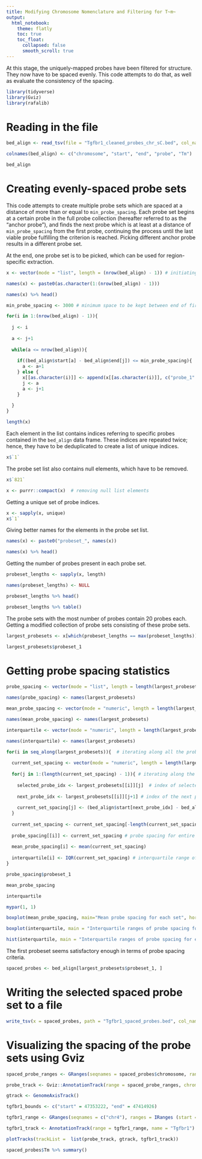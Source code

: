```yaml
---
title: Modifying Chromosome Nomenclature and Filtering for T~m~
output:
  html_notebook:
    theme: flatly
    toc: true
    toc_float:
      collapsed: false
      smooth_scroll: true
---
```


At this stage, the uniquely-mapped probes have been filtered for structure. They now have to be spaced evenly. This code attempts to do that, as well as evaluate the consistency of the spacing.

```r
library(tidyverse)
library(Gviz)
library(rafalib)
```

# Reading in the file

```r
bed_align <- read_tsv(file = "Tgfbr1_cleaned_probes_chr_sC.bed", col_names = FALSE)

colnames(bed_align) <- c("chromosome", "start", "end", "probe", "Tm")

bed_align
```

# Creating evenly-spaced probe sets

This code attempts to create multiple probe sets which are spaced at a distance of more than or equal to `min_probe_spacing`. Each probe set begins at a certain probe in the full probe collection (hereafter referred to as the "anchor probe"), and finds the next probe which is at least at a distance of `min_probe_spacing` from the first probe, continuing the process until the last viable probe fulfilling the criterion is reached. Picking different anchor probe results in a different probe set.

At the end, one probe set is to be picked, which can be used for region-specific extraction.

```r
x <- vector(mode = "list", length = (nrow(bed_align) - 1)) # initiating a blank list for holding all the probe sets

names(x) <- paste0(as.character(1:(nrow(bed_align) - 1)))

names(x) %>% head()
```


```r
min_probe_spacing <- 3000 # minimum space to be kept between end of first probe and start of next

for(i in 1:(nrow(bed_align) - 1)){
  
  j <- i
  
  a <- j+1
  
  while(a <= nrow(bed_align)){
    
    if((bed_align$start[a] - bed_align$end[j]) <= min_probe_spacing){
      a <- a+1
    } else {
      x[[as.character(i)]] <- append(x[[as.character(i)]], c("probe_1" = j, "probe_2" = a))
      j <- a
      a <- j+1
    }
    
  } 
}
```

```r
length(x)
```

Each element in the list contains indices referring to specific probes contained in the `bed_align` data frame. These indices are repeated twice; hence, they have to be deduplicated to create a list of unique indices.

```r
x$`1`
```

The probe set list also contains null elements, which have to be removed.

```r
x$`821`
```

```r
x <- purrr::compact(x)  # removing null list elements
```

Getting a unique set of probe indices.

```r
x <- sapply(x, unique)
x$`1`
```

Giving better names for the elements in the probe set list.

```r
names(x) <- paste0("probeset_", names(x))

names(x) %>% head()
```

Getting the number of probes present in each probe set.


```r
probeset_lengths <- sapply(x, length)

names(probeset_lengths) <- NULL

probeset_lengths %>% head()

probeset_lengths %>% table()
```

The probe sets with the most number of probes contain 20 probes each. Getting a modified collection of probe sets consisting of these probe sets.

```r
largest_probesets <- x[which(probeset_lengths == max(probeset_lengths))]

largest_probesets$probeset_1
```

# Getting probe spacing statistics

```r
probe_spacing <- vector(mode = "list", length = length(largest_probesets)) # creating null list for holding probe spacing values for all probe sets

names(probe_spacing) <- names(largest_probesets)

mean_probe_spacing <- vector(mode = "numeric", length = length(largest_probesets)) # creating null vector for holding probe spacing values for all probe sets

names(mean_probe_spacing) <- names(largest_probesets)

interquartile <- vector(mode = "numeric", length = length(largest_probesets))  # creating null vector for holding interquartile ranges of all probe sets

names(interquartile) <- names(largest_probesets)

for(i in seq_along(largest_probesets)){  # iterating along all the probe sets
  
  current_set_spacing <- vector(mode = "numeric", length = length(largest_probesets[[i]])) # create a null vector for holding distance between end of one probe and start of next probe (i.e., probe spacing) for current probe set
  
  for(j in 1:(length(current_set_spacing) - 1)){ # iterating along the probes in single probe set
    
    selected_probe_idx <- largest_probesets[[i]][j]  # index of selected probe in probe set
    
    next_probe_idx <- largest_probesets[[i]][j+1] # index of the next probe in probe set
    
    current_set_spacing[j] <- (bed_align$start[next_probe_idx] - bed_align$end[selected_probe_idx]) # start of next probe - end of selected probe
  }
  
  current_set_spacing <- current_set_spacing[-length(current_set_spacing)] # remove final element of current_set_spacing, which is a zero and is redundant
  
  probe_spacing[[i]] <- current_set_spacing # probe spacing for entire probe set
  
  mean_probe_spacing[i] <- mean(current_set_spacing)
  
  interquartile[i] <- IQR(current_set_spacing) # interquartile range of probe spacing of probe set
}
```


```r
probe_spacing$probeset_1
```

```r
mean_probe_spacing
```

```r
interquartile
```

```r
mypar(1, 1)

boxplot(mean_probe_spacing, main="Mean probe spacing for each set", horizontal=TRUE)
```

```r
boxplot(interquartile, main = "Interquartile ranges of probe spacing for each set", horizontal=TRUE)
```

```r
hist(interquartile, main = "Interquartile ranges of probe spacing for each set")
```

The first probeset seems satisfactory enough in terms of probe spacing criteria.

```r
spaced_probes <- bed_align[largest_probesets$probeset_1, ]
```

# Writing the selected spaced probe set to a file

```r
write_tsv(x = spaced_probes, path = "Tgfbr1_spaced_probes.bed", col_names = FALSE)
```

# Visualizing the spacing of the probe sets using Gviz

```r
spaced_probe_ranges <- GRanges(seqnames = spaced_probes$chromosome, ranges = IRanges(start = spaced_probes$start, end = spaced_probes$end), probe = spaced_probes$probe, Tm = spaced_probes$Tm)

probe_track <- Gviz::AnnotationTrack(range = spaced_probe_ranges, chromosome = 4, name  = "probes")

gtrack <- GenomeAxisTrack()

tgfbr1_bounds <- c("start" = 47353222, "end" = 47414926)

tgfbr1_range <- GRanges(seqnames = c("chr4"), ranges = IRanges (start = tgfbr1_bounds["start"], end = tgfbr1_bounds["end"]))

tgfbr1_track <- AnnotationTrack(range = tgfbr1_range, name = "Tgfbr1")
```

```r
plotTracks(trackList =  list(probe_track, gtrack, tgfbr1_track))
```

```r
spaced_probes$Tm %>% summary()
```


